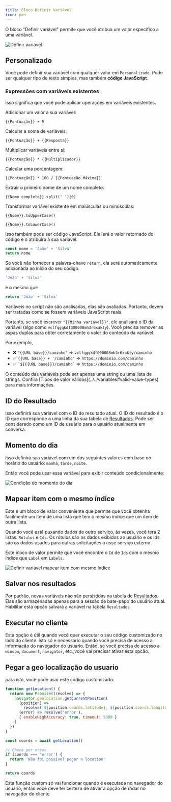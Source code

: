 ```yaml
---
title: Bloco Definir Variável
icon: pen
---
```


O bloco "Definir variável" permite que você atribua um valor específico a uma variável.

<Frame>
  <img src="/images/blocks/logic/set-variable.png" alt="Definir variável" />
</Frame>

## Personalizado

Você pode definir sua variável com qualquer valor em `Personalizado`. Pode ser qualquer tipo de texto simples, mas também **código JavaScript**.

### Expressões com variáveis existentes

Isso significa que você pode aplicar operações em variáveis existentes.

Adicionar um valor à sua variável:

```
{{Pontuação}} + 5
```

Calcular a soma de variáveis:

```
{{Pontuação}} + {{Resposta}}
```

Multiplicar variáveis entre si:

```
{{Pontuação}} * {{Multiplicador}}
```

Calcular uma porcentagem:

```
{{Pontuação}} * 100 / {{Pontuação Máxima}}
```

Extrair o primeiro nome de um nome completo:

```
{{Nome completo}}.split(' ')[0]
```

Transformar variável existente em maiúsculas ou minúsculas:

```
{{Nome}}.toUpperCase()
```

```
{{Nome}}.toLowerCase()
```

Isso também pode ser código JavaScript. Ele lerá o valor retornado do código e o atribuirá à sua variável.

```js
const nome = 'João' + 'Silva'
return nome
```

Se você não fornecer a palavra-chave `return`, ela será automaticamente adicionada ao início do seu código.

```js
'João' + 'Silva'
```

é o mesmo que

```js
return 'João' + 'Silva'
```

<Info>
Variáveis no script não são analisadas, elas são avaliadas. Portanto, devem ser tratadas como se fossem variáveis JavaScript reais.

Portanto, se você escrever `"{{Minha variável}}"`, ele analisará o ID da variável (algo como `vclfqgqkdf000008mh3r6xakty`). Você precisa remover as aspas duplas para obter corretamente o valor do conteúdo da variável.

Por exemplo,

- ❌ `"{{URL base}}/caminho"` => `vclfqgqkdf000008mh3r6xakty/caminho`
- ✅ `{{URL base}} + '/caminho'` => `https://dominio.com/caminho`
- ✅ `` `${{{URL base}}}/caminho` `` => `https://dominio.com/caminho`

</Info>

<Info>
  O conteúdo das variáveis pode ser apenas uma string ou uma lista de strings. Confira
  [Tipos de valor válidos](../../variables#valid-value-types) para mais informações.
</Info>

## ID do Resultado

Isso definirá sua variável com o ID do resultado atual. O ID do resultado é o ID que corresponde a uma linha da sua tabela de [Resultados](../../../results/overview.mdx). Pode ser considerado como um ID de usuário para o usuário atualmente em conversa.

## Momento do dia

Isso definirá sua variável com um dos seguintes valores com base no horário do usuário: `manhã`, `tarde`, `noite`.

Então você pode usar essa variável para exibir conteúdo condicionalmente:

<Frame style={{ maxWidth: '400px' }}>
  <img
    src="/images/blocks/logic/moment-condition.png"
    alt="Condição do momento do dia"
  />
</Frame>

## Mapear item com o mesmo índice

Este é um bloco de valor conveniente que permite que você obtenha facilmente um item de uma lista que tem o mesmo índice que um item de outra lista.

Quando você está puxando dados de outro serviço, às vezes, você terá 2 listas: `Rótulos` e `Ids`. Os rótulos são os dados exibidos ao usuário e os Ids são os dados usados para outras solicitações a esse serviço externo.

Este bloco de valor permite que você encontre o `Id` de `Ids` com o mesmo índice que `Label` em `Labels`.

<Frame>
  <img
    src="/images/blocks/logic/set-variable-map-item.png"
    alt="Definir variável mapear item com mesmo índice"
  />
</Frame>

## Salvar nos resultados

Por padrão, novas variáveis não são persistidas na tabela de [Resultados](../../../results). Elas são armazenadas apenas para a sessão de bate-papo do usuário atual. Habilitar esta opção salvará a variável na tabela `Resultados`.

## Executar no cliente

Esta opção é útil quando você quer executar o seu código customizado no lado do cliente. isto só e necessario quando você precisa de acesso a informacão do navegador do usuario.
Então, se você precisa de acesso a `window`, `document`, `navigator`, etc.,você vai precisar ativar esta opcão.

## Pegar a geo localização do usuario

para isto, você pode usar este código customizado:

```js
function getLocation() {
  return new Promise((resolve) => {
    navigator.geolocation.getCurrentPosition(
      (position) =>
        resolve(`${position.coords.latitude}, ${position.coords.longitude}`),
      (error) => resolve('error'),
      { enableHighAccuracy: true, timeout: 5000 }
    )
  })
}

const coords = await getLocation()

// Checa por erros
if (coords === 'error') {
  return 'Não foi possivel pegar a location'
}

return coords
```
Esta função custom só vai funcionar quando é executada no navegador do usuário, então você deve ter certeza de ativar a opção de rodar no navegador do cliente

